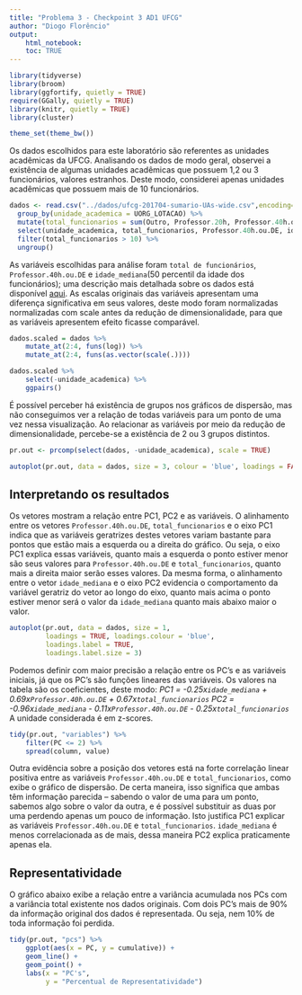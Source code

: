 ```yaml
---
title: "Problema 3 - Checkpoint 3 AD1 UFCG"
author: "Diogo Florêncio"
output: 
    html_notebook:
    toc: TRUE  
---
```


```r
library(tidyverse) 
library(broom) 
library(ggfortify, quietly = TRUE) 
require(GGally, quietly = TRUE)
library(knitr, quietly = TRUE)
library(cluster)

theme_set(theme_bw())
```
Os dados escolhidos para este laboratório são referentes as unidades acadêmicas da UFCG. Analisando os dados de modo geral, observei a existência de algumas unidades acadêmicas que possuem 1,2 ou 3 funcionários, valores estranhos. Deste modo, considerei apenas unidades acadêmicas que possuem mais de 10 funcionários.
```r
dados <- read.csv("../dados/ufcg-201704-sumario-UAs-wide.csv",encoding="UTF-8") %>%
  group_by(unidade_academica = UORG_LOTACAO) %>% 
  mutate(total_funcionarios = sum(Outro, Professor.20h, Professor.40h.ou.DE)) %>%
  select(unidade_academica, total_funcionarios, Professor.40h.ou.DE, idade_mediana) %>%
  filter(total_funcionarios > 10) %>%
  ungroup()
```
As variáveis escolhidas para análise foram `total de funcionários`, `Professor.40h.ou.DE` e `idade_mediana`(50 percentil da idade dos funcionários); uma descrição mais detalhada sobre os dados está disponível [aqui](https://github.com/nazareno/tamanhos-da-ufcg). As escalas originais das variáveis apresentam uma diferença significativa em seus valores, deste modo foram normalizadas normalizadas com scale antes da redução de dimensionalidade, para que as variáveis apresentem efeito ficasse comparável.
```r
dados.scaled = dados %>% 
    mutate_at(2:4, funs(log)) %>% 
    mutate_at(2:4, funs(as.vector(scale(.))))

dados.scaled %>% 
    select(-unidade_academica) %>% 
    ggpairs()
```
É possível perceber há existência de grupos nos gráficos de dispersão, mas não conseguimos ver a relação de todas variáveis para um ponto de uma vez nessa visualização. Ao relacionar as variáveis por meio da redução de dimensionalidade, percebe-se a existência de 2 ou 3 grupos distintos. 
```r
pr.out <- prcomp(select(dados, -unidade_academica), scale = TRUE)

autoplot(pr.out, data = dados, size = 3, colour = 'blue', loadings = FALSE)
```
## Interpretando os resultados
Os vetores mostram a relação entre PC1, PC2 e as variáveis. O alinhamento entre os vetores `Professor.40h.ou.DE`, `total_funcionarios` e o eixo PC1 indica que as variáveis geratrizes destes vetores variam bastante para pontos que estão mais a esquerda ou a direita do gráfico. Ou seja, o eixo PC1 explica essas variáveis, quanto mais a esquerda o ponto estiver menor são seus valores para `Professor.40h.ou.DE` e `total_funcionarios`, quanto mais a direita maior serão esses valores. Da mesma forma, o alinhamento entre o vetor `idade_mediana` e o eixo PC2 evidencia o comportamento da variável geratriz do vetor ao longo do eixo, quanto mais acima o ponto estiver menor será o valor da `idade_mediana` quanto mais abaixo maior o valor.  
```r
autoplot(pr.out, data = dados, size = 1, 
         loadings = TRUE, loadings.colour = 'blue',
         loadings.label = TRUE, 
         loadings.label.size = 3)
```
Podemos definir com maior precisão a relação entre os PC's e as variáveis iniciais, já que os PC's são funções lineares das variáveis. Os valores na tabela são os coeficientes, deste modo: 
         *PC1 = -0.25x`idade_mediana` + 0.69x`Professor.40h.ou.DE` + 0.67x`total_funcionarios`*
         *PC2 = -0.96x`idade_mediana` - 0.11x`Professor.40h.ou.DE` - 0.25x`total_funcionarios`*
A unidade considerada é em z-scores.
```r
tidy(pr.out, "variables") %>% 
    filter(PC <= 2) %>% 
    spread(column, value)
```
Outra evidência sobre a posição dos vetores está na forte correlação linear positiva entre as variáveis `Professor.40h.ou.DE` e `total_funcionarios`, como exibe o gráfico de dispersão. De certa maneira, isso significa que ambas têm informação parecida – sabendo o valor de uma para um ponto, sabemos algo sobre o valor da outra, e é possível substituir as duas por uma perdendo apenas um pouco de informação. Isto justifica PC1 explicar as variáveis `Professor.40h.ou.DE` e `total_funcionarios`. `idade_mediana` é menos correlacionada as de mais, dessa maneira PC2 explica praticamente apenas ela.

## Representatividade
O gráfico abaixo exibe a relação entre a variância acumulada nos PCs com a variância total existente nos dados originais. Com dois PC's mais de 90% da informação original dos dados é representada. Ou seja, nem 10% de toda informação foi perdida.
```r
tidy(pr.out, "pcs") %>% 
    ggplot(aes(x = PC, y = cumulative)) + 
    geom_line() + 
    geom_point() + 
    labs(x = "PC's", 
         y = "Percentual de Representatividade")
```




